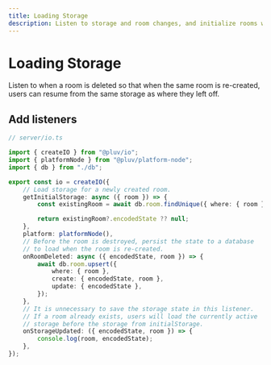 ```yaml
---
title: Loading Storage
description: Listen to storage and room changes, and initialize rooms with saved storage.
---
```



# Loading Storage

Listen to when a room is deleted so that when the same room is re-created, users can resume from the same storage as where they left off.

## Add listeners

```ts
// server/io.ts

import { createIO } from "@pluv/io";
import { platformNode } from "@pluv/platform-node";
import { db } from "./db";

export const io = createIO({
    // Load storage for a newly created room.
    getInitialStorage: async ({ room }) => {
        const existingRoom = await db.room.findUnique({ where: { room } });

        return existingRoom?.encodedState ?? null;
    },
    platform: platformNode(),
    // Before the room is destroyed, persist the state to a database
    // to load when the room is re-created.
    onRoomDeleted: async ({ encodedState, room }) => {
        await db.room.upsert({
            where: { room },
            create: { encodedState, room },
            update: { encodedState },
        });
    },
    // It is unnecessary to save the storage state in this listener.
    // If a room already exists, users will load the currently active
    // storage before the storage from initialStorage.
    onStorageUpdated: ({ encodedState, room }) => {
        console.log(room, encodedState);
    },
});
```

